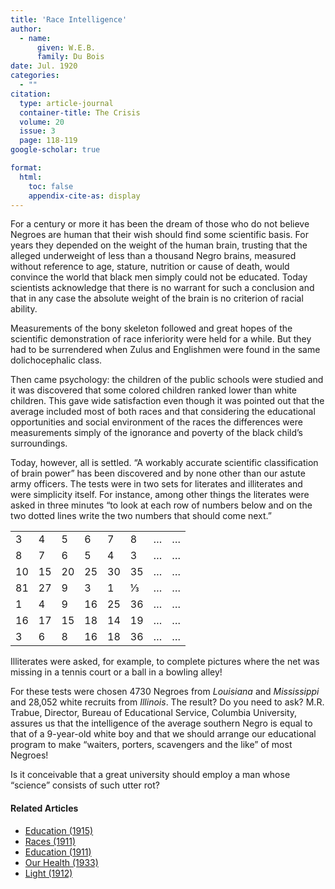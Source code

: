 ```yaml
---
title: 'Race Intelligence'
author:
  - name:
      given: W.E.B.
      family: Du Bois
date: Jul. 1920
categories: 
  - ""
citation: 
  type: article-journal
  container-title: The Crisis
  volume: 20
  issue: 3
  page: 118-119
google-scholar: true

format:
  html:
    toc: false
    appendix-cite-as: display
---
```




For a century or more it has been the dream of those who do not believe Negroes are human that their wish should find some scientific basis. For years they depended on the weight of the human brain, trusting that the alleged underweight of less than a thousand Negro brains, measured without reference to age, stature, nutrition or cause of death, would convince the world that black men simply could not be educated. Today scientists acknowledge that there is no warrant for such a conclusion and that in any case the absolute weight of the brain is no criterion of racial ability. 

Measurements of the bony skeleton followed and great hopes of the scientific demonstration of race inferiority were held for a while. But they had to be surrendered when Zulus and Englishmen were found in the same dolichocephalic class. 

Then came psychology: the children of the public schools were studied and it was discovered that some colored children ranked lower than white children. This gave wide satisfaction even though it was pointed out that the average included most of both races and that considering the educational opportunities and social environment of the races the differences were measurements simply of the ignorance and poverty of the black child's surroundings. 

Today, however, all is settled. "A workably accurate scientific classification of brain power" has been discovered and by none other than our astute army officers. The tests were in two sets for literates and illiterates and were simplicity itself. For instance, among other things the literates were asked in three minutes "to look at each row of numbers below and on the two dotted lines write the two numbers that should come next." 

|    |   |    |    |    |     |   |   |
|----|----|----|----|----|-----|-----|-----|
| 3  | 4  | 5  | 6  | 7  | 8   | ... | ... |
| 8  | 7  | 6  | 5  | 4  | 3   | ... | ... |
| 10 | 15 | 20 | 25 | 30 | 35  | ... | ... |
| 81 | 27 | 9  | 3  | 1  | ⅓   | ... | ... |
| 1  | 4  | 9  | 16 | 25 | 36  | ... | ... |
| 16 | 17 | 15 | 18 | 14 | 19  | ... | ... |
| 3  | 6  | 8  | 16 | 18 | 36  | ... | ... |



Illiterates were asked, for example, to complete pictures where the net was missing in a tennis court or a ball in a bowling alley! 

For these tests were chosen 4730 Negroes from *Louisiana* and *Mississippi* and 28,052 white recruits from *Illinois*. The result? Do you need to ask? M.R. Trabue, Director, Bureau of Educational Service, Columbia University, assures us that the intelligence of the average southern Negro is equal to that of a 9-year-old white boy and that we should arrange our educational program to make "waiters, porters, scavengers and the like" of most Negroes! 

Is it conceivable that a great university should employ a man whose "science" consists of such utter rot? 

<!-- Similar articles start here -->
<div  class="clear-wrap"></div>

#### Related Articles

* [Education (1915)](/Volumes/10/03/education.html)
* [Races (1911)](/Volumes/02/04/races.html)
* [Education (1911)](/Volumes/01/04/education.html)
* [Our Health (1933)](/Volumes/40/02/our_health.html)
* [Light (1912)](/Volumes/03/04/light.html)

<!-- Similar articles end here -->